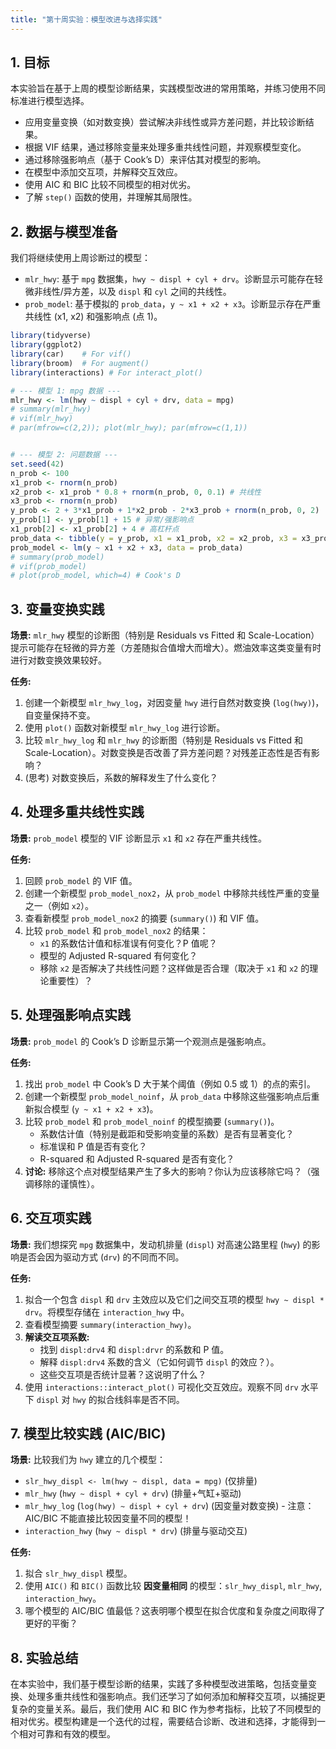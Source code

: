 ```yaml
---
title: "第十周实验：模型改进与选择实践"
---
```


## 1. 目标

本实验旨在基于上周的模型诊断结果，实践模型改进的常用策略，并练习使用不同标准进行模型选择。

-   应用变量变换（如对数变换）尝试解决非线性或异方差问题，并比较诊断结果。
-   根据 VIF 结果，通过移除变量来处理多重共线性问题，并观察模型变化。
-   通过移除强影响点（基于 Cook's D）来评估其对模型的影响。
-   在模型中添加交互项，并解释交互效应。
-   使用 AIC 和 BIC 比较不同模型的相对优劣。
-   了解 `step()` 函数的使用，并理解其局限性。

## 2. 数据与模型准备

我们将继续使用上周诊断过的模型：

-   `mlr_hwy`: 基于 `mpg` 数据集，`hwy ~ displ + cyl + drv`。诊断显示可能存在轻微非线性/异方差，以及 `displ` 和 `cyl` 之间的共线性。
-   `prob_model`: 基于模拟的 `prob_data`，`y ~ x1 + x2 + x3`。诊断显示存在严重共线性 (x1, x2) 和强影响点 (点 1)。

```r
library(tidyverse)
library(ggplot2)
library(car)    # For vif()
library(broom)  # For augment()
library(interactions) # For interact_plot()

# --- 模型 1: mpg 数据 ---
mlr_hwy <- lm(hwy ~ displ + cyl + drv, data = mpg)
# summary(mlr_hwy)
# vif(mlr_hwy)
# par(mfrow=c(2,2)); plot(mlr_hwy); par(mfrow=c(1,1))


# --- 模型 2: 问题数据 ---
set.seed(42)
n_prob <- 100
x1_prob <- rnorm(n_prob)
x2_prob <- x1_prob * 0.8 + rnorm(n_prob, 0, 0.1) # 共线性
x3_prob <- rnorm(n_prob)
y_prob <- 2 + 3*x1_prob + 1*x2_prob - 2*x3_prob + rnorm(n_prob, 0, 2)
y_prob[1] <- y_prob[1] + 15 # 异常/强影响点
x1_prob[2] <- x1_prob[2] + 4 # 高杠杆点
prob_data <- tibble(y = y_prob, x1 = x1_prob, x2 = x2_prob, x3 = x3_prob)
prob_model <- lm(y ~ x1 + x2 + x3, data = prob_data)
# summary(prob_model)
# vif(prob_model)
# plot(prob_model, which=4) # Cook's D
```

## 3. 变量变换实践

**场景:** `mlr_hwy` 模型的诊断图（特别是 Residuals vs Fitted 和 Scale-Location）提示可能存在轻微的异方差（方差随拟合值增大而增大）。燃油效率这类变量有时进行对数变换效果较好。

**任务:** 

1. 创建一个新模型 `mlr_hwy_log`，对因变量 `hwy` 进行自然对数变换 (`log(hwy)`)，自变量保持不变。
2. 使用 `plot()` 函数对新模型 `mlr_hwy_log` 进行诊断。
3. 比较 `mlr_hwy_log` 和 `mlr_hwy` 的诊断图（特别是 Residuals vs Fitted 和 Scale-Location）。对数变换是否改善了异方差问题？对残差正态性是否有影响？
4. (思考) 对数变换后，系数的解释发生了什么变化？


## 4. 处理多重共线性实践

**场景:** `prob_model` 模型的 VIF 诊断显示 `x1` 和 `x2` 存在严重共线性。

**任务:**

1. 回顾 `prob_model` 的 VIF 值。
2. 创建一个新模型 `prob_model_nox2`，从 `prob_model` 中移除共线性严重的变量之一（例如 `x2`）。
3. 查看新模型 `prob_model_nox2` 的摘要 (`summary()`) 和 VIF 值。
4. 比较 `prob_model` 和 `prob_model_nox2` 的结果：
   -   `x1` 的系数估计值和标准误有何变化？P 值呢？
   -   模型的 Adjusted R-squared 有何变化？
   -   移除 `x2` 是否解决了共线性问题？这样做是否合理（取决于 `x1` 和 `x2` 的理论重要性）？


## 5. 处理强影响点实践

**场景:** `prob_model` 的 Cook's D 诊断显示第一个观测点是强影响点。

**任务:**

1. 找出 `prob_model` 中 Cook's D 大于某个阈值（例如 0.5 或 1）的点的索引。 
2. 创建一个新模型 `prob_model_noinf`，从 `prob_data` 中移除这些强影响点后重新拟合模型 (`y ~ x1 + x2 + x3`)。 
3. 比较 `prob_model` 和 `prob_model_noinf` 的模型摘要 (`summary()`)。 
   -   系数估计值（特别是截距和受影响变量的系数）是否有显著变化？ 
   -   标准误和 P 值是否有变化？ 
   -   R-squared 和 Adjusted R-squared 是否有变化？ 
4. **讨论:** 移除这个点对模型结果产生了多大的影响？你认为应该移除它吗？（强调移除的谨慎性）。


## 6. 交互项实践

**场景:** 我们想探究 `mpg` 数据集中，发动机排量 (`displ`) 对高速公路里程 (`hwy`) 的影响是否会因为驱动方式 (`drv`) 的不同而不同。

**任务:**

1. 拟合一个包含 `displ` 和 `drv` 主效应以及它们之间交互项的模型 `hwy ~ displ * drv`。将模型存储在 `interaction_hwy` 中。
2. 查看模型摘要 `summary(interaction_hwy)`。 
3. **解读交互项系数:** 
   -   找到 `displ:drv4` 和 `displ:drvr` 的系数和 P 值。 
   -   解释 `displ:drv4` 系数的含义（它如何调节 `displ` 的效应？）。 
   -   这些交互项是否统计显著？这说明了什么？ 
4. 使用 `interactions::interact_plot()` 可视化交互效应。观察不同 `drv` 水平下 `displ` 对 `hwy` 的拟合线斜率是否不同。


## 7. 模型比较实践 (AIC/BIC)

**场景:** 比较我们为 `hwy` 建立的几个模型：

-   `slr_hwy_displ <- lm(hwy ~ displ, data = mpg)` (仅排量)
-   `mlr_hwy` (`hwy ~ displ + cyl + drv`) (排量+气缸+驱动)
-   `mlr_hwy_log` (`log(hwy) ~ displ + cyl + drv`) (因变量对数变换) - 注意：AIC/BIC 不能直接比较因变量不同的模型！
-   `interaction_hwy` (`hwy ~ displ * drv`) (排量与驱动交互)

**任务:**

1. 拟合 `slr_hwy_displ` 模型。
2. 使用 `AIC()` 和 `BIC()` 函数比较 **因变量相同** 的模型：`slr_hwy_displ`, `mlr_hwy`, `interaction_hwy`。
3. 哪个模型的 AIC/BIC 值最低？这表明哪个模型在拟合优度和复杂度之间取得了更好的平衡？

<!-- ```{r practice-model-comparison}
# 1. 拟合 SLR 模型
slr_hwy_displ <- lm(hwy ~ displ, data = mpg)

# 2. 比较 AIC 和 BIC (只能比较因变量都是 hwy 的模型)
print("--- Model Comparison (AIC/BIC) ---")
AIC_comparison <- AIC(slr_hwy_displ, mlr_hwy, interaction_hwy)
BIC_comparison <- BIC(slr_hwy_displ, mlr_hwy, interaction_hwy)

print("AIC Comparison:")
print(AIC_comparison)
print("BIC Comparison:")
print(BIC_comparison)

# 3. 解读
print("--- Interpretation ---")
print("Find the model with the lowest AIC and BIC values.")
print("Lower values suggest a better balance between model fit and complexity.")
print("For example, if interaction_hwy has the lowest AIC/BIC, it might be preferred based on these criteria.")
print("However, model selection should also consider theory, diagnostics, and research goals.")
``` -->

## 8. 实验总结

在本实验中，我们基于模型诊断的结果，实践了多种模型改进策略，包括变量变换、处理多重共线性和强影响点。我们还学习了如何添加和解释交互项，以捕捉更复杂的变量关系。最后，我们使用 AIC 和 BIC 作为参考指标，比较了不同模型的相对优劣。模型构建是一个迭代的过程，需要结合诊断、改进和选择，才能得到一个相对可靠和有效的模型。